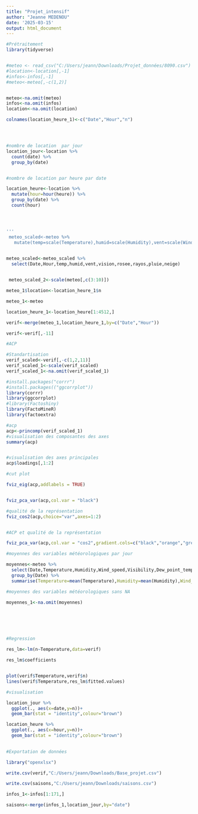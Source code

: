 ---
title: "Projet_intensif"
author: "Jeanne MEDENOU"
date: '2025-03-15'
output: html_document
---

```{r}
#Prétraitement
library(tidyverse)


#meteo <- read_csv("C:/Users/jeann/Downloads/Projet_données/8090.csv")
#location<-location[,-1]
#infos<-infos[,-1]
#meteo<-meteo[,-c(1,2)]


meteo<-na.omit(meteo)
infos<-na.omit(infos)
location<-na.omit(location)

colnames(location_heure_1)<-c("Date","Hour","n")





```




```{r}
#nombre de location  par jour
location_jour<-location %>% 
  count(date) %>% 
  group_by(date)


#nombre de location par heure par date

location_heure<-location %>% 
  mutate(hour=hour(heure)) %>% 
  group_by(date) %>% 
  count(hour)




'''
 meteo_scaled<-meteo %>% 
   mutate(temp=scale(Temperature),humid=scale(Humidity),vent=scale(Wind_speed),vision=scale(Visibility),rosee=scale(Dew_point_temperature),rayos=scale(Solar_Radiation),pluie=scale(Rainfall),neige=scale(Snowfall))'''

 
meteo_scaled<-meteo_scaled %>% 
  select(Date,Hour,temp,humid,vent,vision,rosee,rayos,pluie,neige)


 meteo_scaled_2<-scale(meteo[,c(3:10)])
```
```{r}
meteo_1$location<-location_heure_1$n

meteo_1<-meteo

location_heure_1<-location_heure[1:4512,]

verif<-merge(meteo_1,location_heure_1,by=c("Date","Hour"))

verif<-verif[,-11]

```



```{r}

#ACP

#Standartisation
verif_scaled<-verif[,-c(1,2,11)]
verif_scaled_1<-scale(verif_scaled)
verif_scaled_1<-na.omit(verif_scaled_1)

#install.packages("corrr")
#install.packages(("ggcorrplot"))
library(corrr)
library(ggcorrplot)
#library(Factoshiny)
library(FactoMineR)
library(factoextra)

#acp
acp<-princomp(verif_scaled_1)
#visualisation des composantes des axes 
summary(acp)


#visualisation des axes principales
acp$loadings[,1:2]

#cut plot

fviz_eig(acp,addlabels = TRUE)


fviz_pca_var(acp,col.var = "black")

#qualité de la représentation
fviz_cos2(acp,choice="var",axes=1:2)


#ACP et qualité de la représentation

fviz_pca_var(acp,col.var = "cos2",gradient.cols=c("black","orange","green"),repel = TRUE)
```





```{r}
#moyennes des variables météorologiques par jour

moyennes<-meteo %>% 
  select(Date,Temperature,Humidity,Wind_speed,Visibility,Dew_point_temperature,Solar_Radiation,Rainfall,Snowfall) %>% 
  group_by(Date) %>% 
  summarise(Temperature=mean(Temperature),Humidity=mean(Humidity),Wind_speed=mean(Wind_speed),visibility=mean(Visibility),rosee=mean(Dew_point_temperature),solar=mean(Solar_Radiation),Rainfall=mean(Rainfall),snowfall=mean(Snowfall))

#moyennes des variables météorologiques sans NA

moyennes_1<-na.omit(moyennes)







```




```{r}
#Regression 

res_lm<-lm(n~Temperature,data=verif)

res_lm$coefficients


plot(verif$Temperature,verif$n)
lines(verif$Temperature,res_lm$fitted.values)
```


```{r}
#visualisation

location_jour %>% 
  ggplot(., aes(x=date,y=n))+
  geom_bar(stat = "identity",colour="brown")
```
```{r}
location_heure %>% 
  ggplot(., aes(x=hour,y=n))+
  geom_bar(stat = "identity",colour="brown")
  
```

```{r}
#Exportation de données

library("openxlsx")

write.csv(verif,"C:/Users/jeann/Downloads/Base_projet.csv")

write.csv(saisons,"C:/Users/jeann/Downloads/saisons.csv")


```



```{r}
infos_1<-infos[1:171,]

saisons<-merge(infos_1,location_jour,by="date")
```


